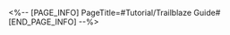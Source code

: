 <%-- [PAGE_INFO]
PageTitle=#Tutorial/Trailblaze Guide#
[END_PAGE_INFO] --%>
{{Tutorial
|sort      = 410201
|title     = Trailblaze Guide
|subtitle  = 
|type      = 
|about     = 
|image1    = Tutorial Trailblaze Guide 1.png{{subst:void|<!--$UPLOAD:<<SpriteOutput/TutorialPic/TutorialPage_410201.png>-<Tutorial Trailblaze Guide 1.png>-<Tutorial Files>>-->}}
|text1     = Completing {{Color|h|nobold=1|missions}}, clearing {{Color|h|nobold=1|Calyxes}}, and trying out {{Color|h|nobold=1|Simulated Universe}} are all great ways to increase your Trailblaze Level.
}}